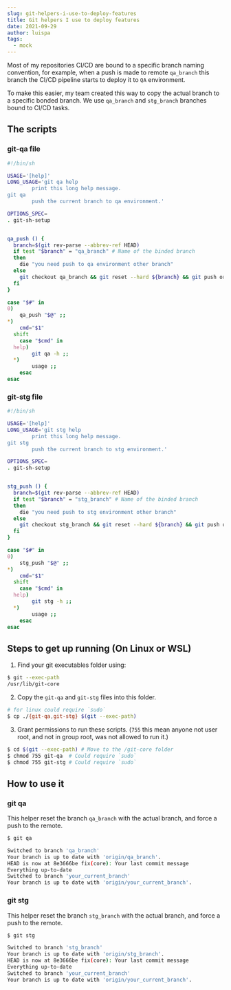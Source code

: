 ```yaml
---
slug: git-helpers-i-use-to-deploy-features
title: Git helpers I use to deploy features
date: 2021-09-29
author: luispa
tags:
  - mock
---
```

Most of my repositories CI/CD are bound to a specific branch naming convention, for example, when a push is made to remote `qa_branch` this branch the CI/CD pipeline starts to deploy it to `QA` environment. 

To make this easier, my team created this way to copy the actual branch to a specific bonded branch. We use `qa_branch` and `stg_branch` branches bound to CI/CD tasks.

## The scripts

### git-qa file
```sh
#!/bin/sh

USAGE='[help]'
LONG_USAGE='git qa help
        print this long help message.
git qa
        push the current branch to qa environment.'

OPTIONS_SPEC=
. git-sh-setup


qa_push () {
  branch=$(git rev-parse --abbrev-ref HEAD)
  if test "$branch" = "qa_branch" # Name of the binded branch
  then
    die "you need push to qa environment other branch"
  else
    git checkout qa_branch && git reset --hard ${branch} && git push origin qa_branch -f && git checkout ${branch}
  fi
}

case "$#" in
0)
	qa_push "$@" ;;
*)
	cmd="$1"
  shift
	case "$cmd" in
  help)
		git qa -h ;;
  *)
		usage ;;
	esac
esac
```

### git-stg file
```sh
#!/bin/sh

USAGE='[help]'
LONG_USAGE='git stg help
        print this long help message.
git stg
        push the current branch to stg environment.'

OPTIONS_SPEC=
. git-sh-setup


stg_push () {
  branch=$(git rev-parse --abbrev-ref HEAD)
  if test "$branch" = "stg_branch" # Name of the binded branch
  then
    die "you need push to stg environment other branch"
  else
    git checkout stg_branch && git reset --hard ${branch} && git push origin stg_branch -f && git checkout ${branch}
  fi
}

case "$#" in
0)
	stg_push "$@" ;;
*)
	cmd="$1"
  shift
	case "$cmd" in
  help)
		git stg -h ;;
  *)
		usage ;;
	esac
esac
```


## Steps to get up running (On Linux or WSL)

1. Find your git executables folder using:

```sh
$ git --exec-path
/usr/lib/git-core
```

2. Copy the `git-qa` and `git-stg` files into this folder.

```sh
# for linux could require `sudo`
$ cp ./{git-qa,git-stg} $(git --exec-path)
```

3. Grant permissions to run these scripts. (`755` this mean anyone not user root,
   and not in group root, was not allowed to run it.)

```sh
$ cd $(git --exec-path) # Move to the /git-core folder
$ chmod 755 git-qa  # Could require `sudo`
$ chmod 755 git-stg # Could require `sudo`
```




## How to use it

### git qa

This helper reset the branch `qa_branch` with the actual branch, and force a
push to the remote.




```sh
$ git qa

Switched to branch 'qa_branch'
Your branch is up to date with 'origin/qa_branch'.
HEAD is now at 8e3666be fix(core): Your last commit message
Everything up-to-date
Switched to branch 'your_current_branch'
Your branch is up to date with 'origin/your_current_branch'.
```


### git stg

This helper reset the branch `stg_branch` with the actual branch, and force a
push to the remote.

```sh
$ git stg

Switched to branch 'stg_branch'
Your branch is up to date with 'origin/stg_branch'.
HEAD is now at 8e3666be fix(core): Your last commit message
Everything up-to-date
Switched to branch 'your_current_branch'
Your branch is up to date with 'origin/your_current_branch'.
```


